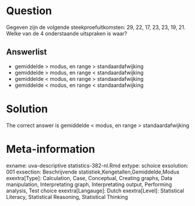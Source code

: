 Question
========

Gegeven zijn de volgende steekproefuitkomsten: 29, 22, 17, 23, 23, 19, 21. Welke van de 4 onderstaande uitspraken is waar? 

Answerlist
----------
* gemiddelde &gt; modus, en range &gt; standaardafwijking
* gemiddelde &gt; modus, en range &lt; standaardafwijking
* gemiddelde &lt; modus, en range &gt; standaardafwijking
* gemiddelde &lt; modus, en range &lt; standaardafwijking

Solution
========

The correct answer is  gemiddelde &lt; modus, en range &gt; standaardafwijking 

Meta-information
================
exname: uva-descriptive statistics-382-nl.Rmd 
extype: schoice 
exsolution: 001 
exsection: Beschrijvende statistiek,Kengetallen,Gemiddelde,Modus 
exextra[Type]: Calculation, Case, Conceptual, Creating graphs, Data manipulation, Interpretating graph, Interpretating output, Performing analysis, Test choice 
exextra[Langauge]: Dutch 
exextra[Level]: Statistical Literacy, Statistical Reasoning, Statistical Thinking 
